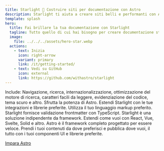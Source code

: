 ```yaml
---
title: Starlight 🌟 Costruire siti per documentazione con Astro
description: Starlight ti aiuta a creare siti belli e performanti con Astro.
template: splash
hero:
  title: Fai brillare la tua documentazione con Starlight
  tagline: Tutto quello di cui hai bisogno per creare documentazione stellare. Veloce, accessibile e facile da usare.
  image:
    file: ../../../assets/hero-star.webp
  actions:
    - text: Inizia
      icon: right-arrow
      variant: primary
      link: /it/getting-started/
    - text: Vedi su GitHub
      icon: external
      link: https://github.com/withastro/starlight
---
```



<CardGrid stagger>
	<Card title="Documentazione che delizia" icon="open-book">
		Include: Navigazione, ricerca, internazionalizzazione, ottimizzazione del
		motore di ricerca, caratteri facili da leggere, evidenziazione del codice,
		tema scuro e altro.
	</Card>
	<Card title="Basato su Astro" icon="rocket">
		Sfrutta la potenza di Astro. Estendi Starlight con le tue integrazioni e
		librerie preferite.
	</Card>
	<Card title="Markdown, Markdoc, e MDX" icon="document">
		Utilizza il tuo linguaggio markup preferito. Starlight fornisce validazione
		frontmatter con TypeScript.
	</Card>
	<Card title="Utilizza i tuoi componenti UI" icon="puzzle">
		Starlight è una soluzione indipendente da framework. Estendi come vuoi con
		React, Vue, Svelte, Solid e altro.
	</Card>
</CardGrid>

<AboutAstro title="Sviluppato da">
Astro è il framework completo progettato per essere veloce.
Prendi i tuoi contenuti da dove preferisci e pubblica dove vuoi, il tutto con i tuoi componenti UI e librerie preferite.

[Impara Astro](https://astro.build/)

</AboutAstro>
